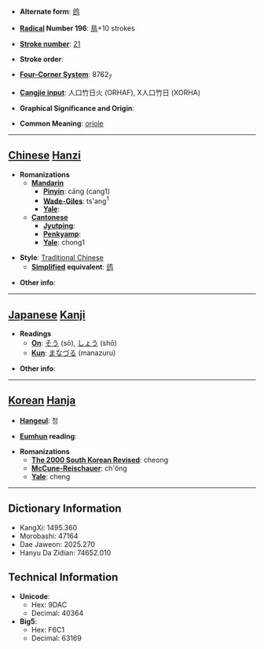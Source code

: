 * '''Alternate form''': [[鸧]]

* '''[[Wiktionary:Chinese radical index| Radical]] Number 196''': [[Wiktionary:Chinese radical index 鳥|鳥]]+10 strokes

* '''[[Wiktionary:Chinese total strokes index|Stroke number]]''': [[Wiktionary:Chinese total strokes index 21|21]]

* '''Stroke order''': 

* '''[[Wiktionary:Chinese four corner index|Four-Corner System]]''': 8762<sub>7</sub>

* '''[[Wiktionary:Chinese Cangjie index|Cangjie input]]''': 人口竹日火 (ORHAF), X人口竹日 (XORHA)

* '''Graphical Significance and Origin''': 

* '''Common Meaning''': [[oriole]]

----

== [[Chinese]] [[Hanzi]] ==

* '''Romanizations'''
** '''[[Mandarin]]'''
*** '''[[Pinyin]]''': cāng (cang1)
*** '''[[Wade-Giles]]''': ts'ang<sup>1</sup>
*** '''[[Yale]]''': 
** '''[[Cantonese]]'''
*** '''[[Jyutping]]''':
*** '''[[Penkyamp]]''': 
*** '''[[Yale]]''': chong1

* '''Style''': [[Traditional Chinese]] 
** '''[[Simplified Chinese|Simplified]] equivalent''': [[鸧]]

* '''Other info''': 

----

== [[Japanese]] [[Kanji]] ==

* '''Readings'''
** '''[[On]]''': [[そう]] (sō), [[しょう]] (shō)
** '''[[Kun]]''': [[まなづる]] (manazuru)

* '''Other info''':  

----

== [[Korean]] [[Hanja]] ==

* '''[[Hangeul]]''': 청

* '''[[Eumhun]] reading''': 

* '''Romanizations'''
** '''[[The 2000 South Korean Revised Romanization|The 2000 South Korean Revised]]''': cheong
** '''[[McCune-Reischauer]]''': ch'ŏng
** '''[[Yale]]''': cheng

----

== Dictionary Information ==

* KangXi: 1495.360
* Morobashi: 47164
* Dae Jaweon: 2025.270
* Hanyu Da Zidian: 74652.010

== Technical Information ==

* '''Unicode''':
** Hex: 9DAC
** Decimal: 40364
* '''Big5''':
** Hex: F6C1
** Decimal: 63169